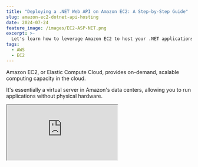 ```yaml
---
title: "Deploying a .NET Web API on Amazon EC2: A Step-by-Step Guide"
slug: amazon-ec2-dotnet-api-hosting
date: 2024-07-24
feature_image: /images/EC2-ASP-NET.png
excerpt: >-
  Let's learn how to leverage Amazon EC2 to host your .NET applications. In this post, we will learn how to create an EC2 instance, set it up with .NET runtime, upload your .NET  application, and run it from there.
tags:
  - AWS
  - EC2
---
```

Amazon EC2, or Elastic Compute Cloud, provides on-demand, scalable computing capacity in the cloud.

It's essentially a virtual server in Amazon's data centers, allowing you to run applications without physical hardware.

<iframe src="https://www.youtube.com/embed/tfjAE6hiN5c?feature=oembed" />

In this post, we will dive into

1.  Creating a new EC2 instance
2.  Connecting to it and setting up .NET runtime
3.  Uploading a simple .NET Web API application
4.  Running the application on the EC2 instance

By the end of this blog post, you'll understand how to leverage AWS EC2 to host your .NET 8 Web API application.

Thank you AWS for sponsoring this post in the [AWS Series](/blog/tag/aws/).

## Creating An EC2 Instance

To get started, we first need an AWS EC2 instance.

💡

__Check out the__ [__AWS Free Tier__](https://aws.amazon.com/free/) __options if you want to play around and create some EC2 instances.__

You can create an EC2 instance in multiple ways. I'll use the AWS Console to create this post.

You need to provide it with a name, the OS Image and associated configuration.

<Figure src="/images/image-4.png" caption="Creating an AWS EC2 instance from the AWS Console - specify name and OS image." />

Amazon EC2 provides a [wide selection of instance types](https://aws.amazon.com/ec2/instance-types/). optimized to fit different use cases. It allows you to choose the CPU, memory, networking resources, etc.

<Figure src="/images/image-5.png" caption="EC2 instance type allows to choose CPU, memory, networking resources for your instance." />

You can restrict access to your EC2 instances based on your application requirements and company policies.

Since this is a throw-away instance I'm creating, I'm enabling access from anywhere for now. Ideally, you would limit this to specific IPs or other policies based on your organization's setup.

![](/images/image-6.png)

Configure the network settings for your EC2 instance to control who/where your instances can be accessed.

If you want to connect to the EC2 instance remotely, you can create a key pair and assign it to the EC2 instance.

<Figure src="/images/image-7.png" caption="Create and assign a key pair to connect to your EC2 instances." />

The above option to 'create new key pair' automatically creates one and prompts us to save the file for future use. Keep this handy, as we will use it to upload our application to the EC2 instance.

Click on 'Launch instance' once you have all the information, and it will create a new EC2 instance with the specified configuration.

<Figure src="/images/image-8.png" caption="## Connecting to EC2 and Setting Up .NET Runtime" />

Now that we have our EC2 instance running let's connect and set up .NET to run our application.

Head over to the 'Connect' button to find details on different ways to connect to your EC2 instance.

![](/images/image-10.png)

We will use the SSH client and connect from our local development machine using the key pair we created earlier.

The Connect page has the relevant details for connecting successfully.

As you can see in the description, you need to ensure the key is not publicly viewable. You can run the `chmod 400` command or equivalent Powershell scripts on Windows.

On Windows, you can also go to the file's properties and update the Security to ensure that only you/the current user can access the file. You can do this by disabling inheritance and removing all other permissions.

![](/images/image-11.png)

Once the permissions are updated, you can connect to the EC2 machine successfully using ssh.

<Figure src="/images/image-14.png" caption="Connecting to EC2 instance using ssh from your terminal" />

## Uploading .NET Application to EC2 Instance

Only the ASP.NET Core Runtime is required to run a .NET application, in this case, a Web API. Navigate to the [dotnet downloads page](https://dotnet.microsoft.com/en-us/download/dotnet) and find the required version.

You can use `wget` to get the installable and set up the dotnet version. I used the code below to download, extract the runtime into a folder, and set up the dotnet environment variables.

```bash
wget https://download.visualstudio.microsoft.com/download/pr/06cbb934-ef54-4627-8848-a24a879f2130/52d4247944cee754ec8f4fd617d502a6/aspnetcore-runtime-8.0.7-linux-x64.tar.gz

mkdir -p $HOME/dotnet && tar zxf aspnetcore-runtime-8.0.7-linux-x64.tar.gz -C $HOME/dotnet
export DOTNET_ROOT=$HOME/dotnet
export PATH=$PATH:$HOME/dotnet

```

If you want the environment variables to persist through multiple sessions, write it to the bash\_profile as shown below.

```bash
echo 'export DOTNET_ROOT=$HOME/dotnet' >> .bash_profile
echo 'export PATH=$PATH:$HOME/dotnet' >> .bash_profile

```

Run `dotnet --list-runtimes` to see the installed runtimes on the EC2 machine.

## Running .NET API on EC2 Instance

With the .NET runtime setup, let's get our application onto the EC2 machine.

Being a lazy dev (for now), I will copy the app directly from my local development machine.

⚠️

__Use build/deploy pipelines to deploy code to your EC2 instances in real-world apps.__

Deployment should be done using a build/deploy pipeline in a real-world scenario. I will do a separate post to show you how.

Publish your dotnet application (for the target OS, in this case, Linux since the EC2 instance runs that), navigate to the folder, and use the `scp` command to copy files to the EC2 instance over SSH.

```bash
dotnet new webapi --name hello-world-ec2  
dotnet publish -o publish -os linux

scp -i .\myec2key.pem -r .\hello-world-ec2\publish\* \\ 
     ec2-user@ec2-18-234-182-37.compute-1.amazonaws.com:~/hello-world-ec2

```

To run the application, connect to your EC2 instance again and navigate to the 'hello-world-ec2' folder, where we copied and run the dotnet application.

```bash
dotnet hello-world-ec2.dll --urls "http://:5000;https://:5001"

```

The above command runs our .NET Web API on ports 5000 and 5001.

You need to ensure that these ports are exposed to the outside world so that you can access them on the public address of the EC2 instance.

Head over to the EC2 instance in AWS Console and edit the Inbound rules to enable this.

![](/images/image-12.png)

Add inbound rules to open the required ports for your application so that it can be accessed using the public URL of the EC2 machine.

Once enabled, you can successfully navigate to your ASP NET Web API application running on the EC2 instance.